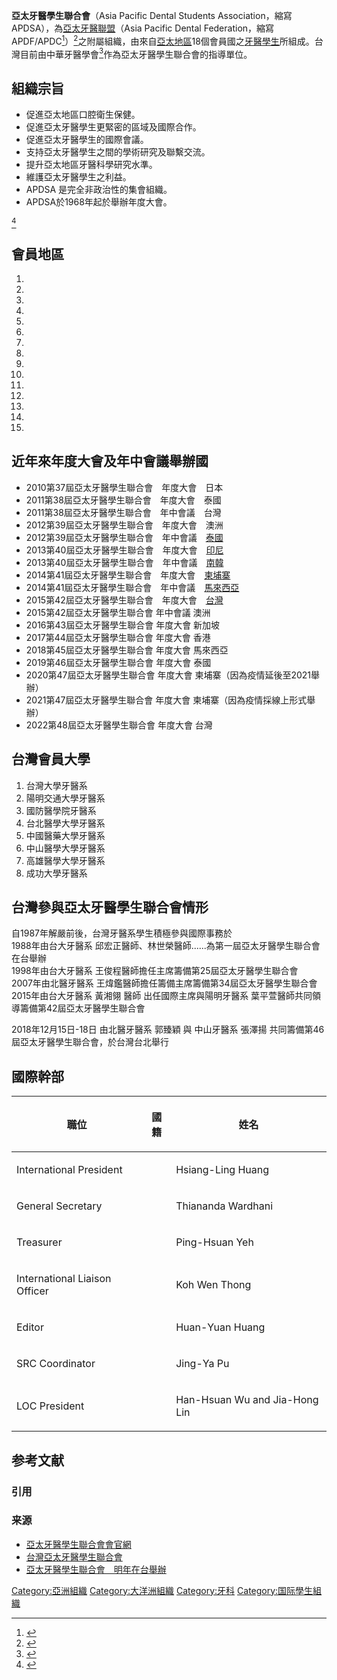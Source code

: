 {{orphan|time=2015-05-13T02:30:18+00:00}}
'''亞太牙醫學生聯合會'''（Asia Pacific Dental Students Association，縮寫 APDSA），為[[亞太牙醫聯盟|亞太牙醫聯盟]]（Asia Pacific Dental Federation，縮寫 APDF/APDC<ref>{{Cite web |url=http://www.ads.org.tw/front/bin/ptlist.phtml?Category=274693 |title=存档副本 |accessdate=2015-05-16 |archive-date=2019-08-13 |archive-url=https://web.archive.org/web/20190813144913/http://www.ads.org.tw/front/bin/ptlist.phtml?Category=274693 |dead-url=no }}</ref>）<ref>{{Cite web |url=http://apdf.co/about-us/mission-history/ |title=存档副本 |access-date=2015-05-16 |archive-url=https://web.archive.org/web/20150524193947/http://apdf.co/about-us/mission-history/ |archive-date=2015-05-24 |dead-url=yes }}</ref>之附屬組織，由來自[[亞太地區|亞太地區]]18個會員國之[[牙醫|牙醫]][[學生|學生]]所組成。台灣目前由中華牙醫學會<ref>{{Cite web |url=http://www.ads.org.tw/front/bin/home.phtml |title=存档副本 |accessdate=2015-05-24 |archive-date=2019-09-18 |archive-url=https://web.archive.org/web/20190918015112/http://www.ads.org.tw/front/bin/home.phtml |dead-url=no }}</ref>作為亞太牙醫學生聯合會的指導單位。

== 組織宗旨 == 
* 促進亞太地區口腔衛生保健。
* 促進亞太牙醫學生更緊密的區域及國際合作。
* 促進亞太牙醫學生的國際會議。
* 支持亞太牙醫學生之間的學術研究及聯繫交流。
* 提升亞太地區牙醫科學研究水準。
* 維護亞太牙醫學生之利益。
* APDSA 是完全非政治性的集會組織。
* APDSA於1968年起於舉辦年度大會。
<ref>{{Cite web |url=http://apdsa.com/test/?page_id=15 |title=存档副本 |access-date=2015-05-16 |archive-url=https://web.archive.org/web/20160304071958/http://apdsa.com/test/?page_id=15 |archive-date=2016-03-04 |dead-url=yes }}</ref>
== 會員地區 ==
# {{IDN}}
# {{JPN}}
# {{HKG}}
# {{ROC-TW}}
# {{ROK-KOR}}
# {{PHI}}
# {{MAL}}
# {{THA}}
# {{NZL}}
# {{AUS}}
# {{VNM}}
# {{CAM}}
# {{NEP}}
# {{SIN}}
# {{PK}}

== 近年來年度大會及年中會議舉辦國 ==
* 2010第37屆亞太牙醫學生聯合會　年度大會　日本
* 2011第38屆亞太牙醫學生聯合會　年度大會　泰國
* 2011第38屆亞太牙醫學生聯合會　年中會議　台灣
* 2012第39屆亞太牙醫學生聯合會　年度大會　澳洲
* 2012第39屆亞太牙醫學生聯合會　年中會議　[https://www.facebook.com/mym2012thailand 泰國] {{Wayback|url=https://www.facebook.com/mym2012thailand |date=20190222041010 }}
* 2013第40屆亞太牙醫學生聯合會　年度大會　[https://apdsaindonesia2013.wordpress.com/ 印尼] {{Wayback|url=https://apdsaindonesia2013.wordpress.com/ |date=20190513095244 }}
* 2013第40屆亞太牙醫學生聯合會　年中會議　[http://umdensoc.weebly.com/apdsa-mid-year-meeting-mym-2013-korea.html 南韓] {{Wayback|url=http://umdensoc.weebly.com/apdsa-mid-year-meeting-mym-2013-korea.html |date=20200812204951 }}
* 2014第41屆亞太牙醫學生聯合會　年度大會　[https://www.facebook.com/ApdsaCambodia?fref=ts 柬埔寨] {{Wayback|url=https://www.facebook.com/ApdsaCambodia?fref=ts |date=20190222041010 }}
* 2014第41屆亞太牙醫學生聯合會　年中會議　[https://www.facebook.com/APDSAMYM2014?fref=ts 馬來西亞] {{Wayback|url=https://www.facebook.com/APDSAMYM2014?fref=ts |date=20190222041010 }}
* 2015第42屆亞太牙醫學生聯合會　年度大會　[https://web.archive.org/web/20150518073843/http://apdsa.ymdd.tw/ 台灣]
* 2015第42屆亞太牙醫學生聯合會  年中會議 澳洲
* 2016第43屆亞太牙醫學生聯合會  年度大會 新加坡
* 2017第44屆亞太牙醫學生聯合會  年度大會 香港
* 2018第45屆亞太牙醫學生聯合會  年度大會 馬來西亞
* 2019第46屆亞太牙醫學生聯合會  年度大會 泰國
* 2020第47屆亞太牙醫學生聯合會  年度大會 柬埔寨（因為疫情延後至2021舉辦）
* 2021第47屆亞太牙醫學生聯合會  年度大會 柬埔寨（因為疫情採線上形式舉辦）
* 2022第48屆亞太牙醫學生聯合會  年度大會 台灣

== 台灣會員大學 ==
# 台灣大學牙醫系
# 陽明交通大學牙醫系
# 國防醫學院牙醫系
# 台北醫學大學牙醫系
# 中國醫藥大學牙醫系
# 中山醫學大學牙醫系
# 高雄醫學大學牙醫系
# 成功大學牙醫系

== 台灣參與亞太牙醫學生聯合會情形 ==
自1987年解嚴前後，台灣牙醫系學生積極參與國際事務於<br />
1988年由台大牙醫系 邱宏正醫師、林世榮醫師......為第一屆亞太牙醫學生聯合會在台舉辦<br />
1998年由台大牙醫系 王俊程醫師擔任主席籌備第25屆亞太牙醫學生聯合會<br />
2007年由北醫牙醫系 王煒鑑醫師擔任籌備主席籌備第34屆亞太牙醫學生聯合會<br />
2015年由台大牙醫系 黃湘翎 醫師 出任國際主席與陽明牙醫系 葉平萱醫師共同領導籌備第42屆亞太牙醫學生聯合會

2018年12月15日-18日 由北醫牙醫系 郭臻穎 與 中山牙醫系 張澤揚 共同籌備第46屆亞太牙醫學生聯合會，於台灣台北舉行

== 國際幹部 ==

{| class="wikitable"
|-
! 職位 !!國籍  !!姓名 
|-
| International President|| {{ROC}} || Hsiang-Ling Huang
|-
| General Secretary || {{IDN}} || Thiananda Wardhani
|-
| Treasurer || {{ROC}} || Ping-Hsuan Yeh
|-
| International Liaison Officer ||{{MYS}}  ||Koh Wen Thong
|-
| Editor|| {{ROC}} ||Huan-Yuan Huang
|-
| SRC Coordinator || {{HKG}} ||Jing-Ya Pu
|-
| LOC President || {{ROC}} || Han-Hsuan Wu and Jia-Hong Lin
|}

== 参考文献 ==
=== 引用 ===
{{Reflist|2}}

=== 来源 ===
* [https://web.archive.org/web/20150518100521/http://apdsa.com/test/ 亞太牙醫學生聯合會會官網]
* [https://web.archive.org/web/20150518073843/http://apdsa.ymdd.tw/ 台灣亞太牙醫學生聯合會]
* [http://www.appledaily.com.tw/realtimenews/article/new/20141010/485491// 亞太牙醫學生聯合會　明年在台舉辦] {{Wayback|url=http://www.appledaily.com.tw/realtimenews/article/new/20141010/485491// |date=20160309182210 }}

[[Category:亞洲組織|Category:亞洲組織]]
[[Category:大洋洲組織|Category:大洋洲組織]]
[[Category:牙科|Category:牙科]]
[[Category:国际學生組織|Category:国际學生組織]]